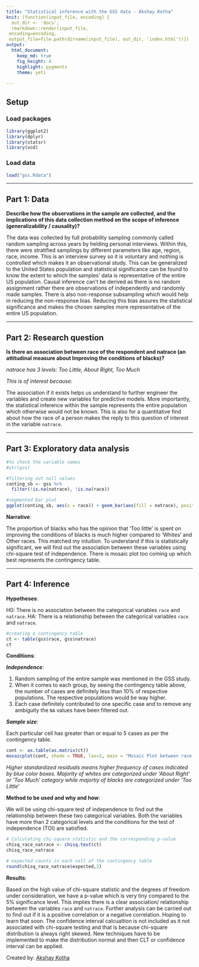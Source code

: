 ```yaml
---
title: "Statistical inference with the GSS data - Akshay Kotha"
knit: (function(input_file, encoding) {
  out_dir <- 'docs';
  rmarkdown::render(input_file,
 encoding=encoding,
 output_file=file.path(dirname(input_file), out_dir, 'index.html'))})
output: 
  html_document:
    keep_md: true
    fig_height: 4
    highlight: pygments
    theme: yeti 
    
---
```


## Setup

### Load packages

```r
library(ggplot2)
library(dplyr)
library(statsr)
library(vcd)
```

### Load data

```r
load("gss.Rdata")
```


* * *

## Part 1: Data

**Describe how the observations in the sample are collected, and the implications of this data collection method on the scope of inference (generalizability / causality)?**

The data was collected by full probability sampling commonly called random sampling across years by helding personal interviews. Within this, there were stratified samplings by different parameters like age, region, race, income. This is an interview survey so it is voluntary and nothing is controlled which makes it an observational study. This can be generalized to the United States population and statistical significance can be found to know the extent to which the samples' data is representative of the entire US population. Causal inference can't be derived as there is no random assignment rather there are observations of independently and randomly made samples. There is also non-response subsampling which would help in reducing the non-response bias. Reducing this bias assures the statistical significance and makes the chosen samples more representative of the entire US population.


* * *

## Part 2: Research question

**Is there an association between race of the respondent and natrace (an attitudinal measure about Improving the conditions of blacks)?**

*natrace has 3 levels: Too Little, About Right, Too Much*

*This is of interest because*:

The association if it exists helps us understand to further engineer the variables and create new variables for predictive models. More importantly, the statistical inference within the sample represents the entire population which otherwise would not be known. This is also for a quantitative find about how the race of a person makes the reply to this question of interest in the variable `natrace`.

* * *

## Part 3: Exploratory data analysis

```r
#to check the variable names
#str(gss)
```

```r
#filtering out null values
conting_sb <- gss %>%
  filter(!is.na(natrace), !is.na(race))

#segmented bar plot
ggplot(conting_sb, aes(x = race)) + geom_bar(aes(fill = natrace), position = 'fill') + labs(x = "race", y = "proportion of natrace response")


```

**Narrative**: 

The proportion of blacks who has the opinion that 'Too little' is spent on improving the conditions of blacks is much higher compared to 'Whites' and Other races. This matched my intuition. To understand if this is statistically significant, we will find out the association between these variables using chi-square test of independence. There is mosaic plot too coming up which best represents the contingency table.

* * *

## Part 4: Inference

**Hypotheses**:

H0: There is no association between the categorical variables `race` and `natrace`.
HA: There is a relationship between the categorical variables `race` and `natrace`.


```r
#creating a contingency table
ct <- table(gss$race, gss$natrace)
ct
```
**Conditions**:

***Independence***: 

1. Random sampling of the entire sample was mentioned in the GSS study.
2. When it comes to each group, by seeing the contingency table above, the number of cases are definitely less than 10% of respective populations. The respective populations would be way higher.
3. Each case definitely contributed to one specific case and to remove any ambiguity the `NA` values have been filtered out.

***Sample size***:

Each particular cell has greater than or equal to 5 cases as per the contingency table.
```r
cont <- as.table(as.matrix(ct))
mosaicplot(cont, shade = TRUE, las=2, main = "Mosaic Plot between race and natrace")
```

*Higher standardized residuals means higher frequency of cases indicated by blue color boxes. Majority of whites are categorized under 'About Right' or 'Too Much' category while majortiy of blacks are categorized under 'Too Little'*

**Method to be used and why and how**:

We will be using chi-square test of independence to find out the relationship between these two categorical variables. Both the variables have more than 2 categorical levels and the conditions for the test of independence (TOI) are satisfied.

```r
# Calculating chi-square statistic and the corresponding p-value
chisq_race_natrace <- chisq.test(ct)
chisq_race_natrace
```


```r
# expected counts in each cell of the contingency table
round(chisq_race_natrace$expected,2)
```
**Results**:

Based on the high value of chi-square statistic and the degrees of freedom under consideration, we have a p-value which is very tiny compared to the 5% significance level. This implies there is a clear association/ relationship between the variables `race` and `natrace`. Further analysis can be carried out to find out if it is a positive correlation or a negative correlation. Hoping to learn that soon. The confidence interval calcualtion is not included as it not associated with chi-square testing and that is because chi-square distribution is always right skewed. New techniques have to be implemented to make the distribution normal and then CLT or confidence interval can be applied.

Created by: [Akshay Kotha](https://twitter.com/akshaykreddy)
